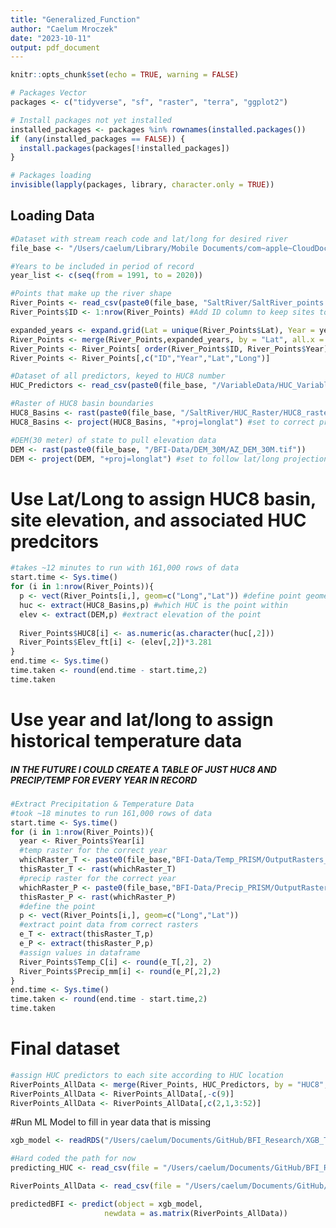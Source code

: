 ```yaml
---
title: "Generalized_Function"
author: "Caelum Mroczek"
date: "2023-10-11"
output: pdf_document
---
```


```r
knitr::opts_chunk$set(echo = TRUE, warning = FALSE)

# Packages Vector
packages <- c("tidyverse", "sf", "raster", "terra", "ggplot2")

# Install packages not yet installed
installed_packages <- packages %in% rownames(installed.packages())
if (any(installed_packages == FALSE)) {
  install.packages(packages[!installed_packages])
}

# Packages loading
invisible(lapply(packages, library, character.only = TRUE))
```


## Loading Data
```r
#Dataset with stream reach code and lat/long for desired river
file_base <- "/Users/caelum/Library/Mobile Documents/com~apple~CloudDocs/NAU/Research/AZBFI_Manuscript/"

#Years to be included in period of record
year_list <- c(seq(from = 1991, to = 2020))

#Points that make up the river shape
River_Points <- read_csv(paste0(file_base, "SaltRiver/SaltRiver_points.csv"))
River_Points$ID <- 1:nrow(River_Points) #Add ID column to keep sites together

expanded_years <- expand.grid(Lat = unique(River_Points$Lat), Year = year_list) #add years to each site
River_Points <- merge(River_Points,expanded_years, by = "Lat", all.x = TRUE) 
River_Points <- River_Points[ order(River_Points$ID, River_Points$Year),]
River_Points <- River_Points[,c("ID","Year","Lat","Long")]

#Dataset of all predictors, keyed to HUC8 number
HUC_Predictors <- read_csv(paste0(file_base, "/VariableData/HUC_Variables/HUC_Dataset.csv"))

#Raster of HUC8 basin boundaries
HUC8_Basins <- rast(paste0(file_base, "/SaltRiver/HUC_Raster/HUC8_raster.tif")) #all of the various files for the raster need to be in the file
HUC8_Basins <- project(HUC8_Basins, "+proj=longlat") #set to correct projection

#DEM(30 meter) of state to pull elevation data 
DEM <- rast(paste0(file_base, "/BFI-Data/DEM_30M/AZ_DEM_30M.tif"))
DEM <- project(DEM, "+proj=longlat") #set to follow lat/long projection
```


# Use Lat/Long to assign HUC8 basin, site elevation, and associated HUC predcitors 
```r
#takes ~12 minutes to run with 161,000 rows of data
start.time <- Sys.time()
for (i in 1:nrow(River_Points)){
  p <- vect(River_Points[i,], geom=c("Long","Lat")) #define point geometry by lat/long
  huc <- extract(HUC8_Basins,p) #which HUC is the point within
  elev <- extract(DEM,p) #extract elevation of the point
  
  River_Points$HUC8[i] <- as.numeric(as.character(huc[,2]))
  River_Points$Elev_ft[i] <- (elev[,2])*3.281
}
end.time <- Sys.time()
time.taken <- round(end.time - start.time,2)
time.taken

```

# Use year and lat/long to assign historical temperature data
##### IN THE FUTURE I COULD CREATE A TABLE OF JUST HUC8 AND PRECIP/TEMP FOR EVERY YEAR IN RECORD #####
```r
#Extract Precipitation & Temperature Data
#took ~18 minutes to run 161,000 rows of data
start.time <- Sys.time()
for (i in 1:nrow(River_Points)){
  year <- River_Points$Year[i]
  #temp raster for the correct year
  whichRaster_T <- paste0(file_base,"BFI-Data/Temp_PRISM/OutputRasters_HUC/tmp",year,"_huc")
  thisRaster_T <- rast(whichRaster_T)
  #precip raster for the correct year
  whichRaster_P <- paste0(file_base,"BFI-Data/Precip_PRISM/OutputRasters_HUC/ppt",year,"_huc")
  thisRaster_P <- rast(whichRaster_P)
  #define the point 
  p <- vect(River_Points[i,], geom=c("Long","Lat"))
  #extract point data from correct rasters
  e_T <- extract(thisRaster_T,p)
  e_P <- extract(thisRaster_P,p)
  #assign values in dataframe
  River_Points$Temp_C[i] <- round(e_T[,2], 2)
  River_Points$Precip_mm[i] <- round(e_P[,2],2)
}
end.time <- Sys.time()
time.taken <- round(end.time - start.time,2)
time.taken
```

# Final dataset
```r
#assign HUC predictors to each site according to HUC location
RiverPoints_AllData <- merge(River_Points, HUC_Predictors, by = "HUC8", all.x = TRUE)
RiverPoints_AllData <- RiverPoints_AllData[,-c(9)]
RiverPoints_AllData <- RiverPoints_AllData[,c(2,1,3:52)]
```

#Run ML Model to fill in year data that is missing
```r
xgb_model <- readRDS("/Users/caelum/Documents/GitHub/BFI_Research/XGB_Training/10FoldCV_HUC_XGBModel.rda")

#Hard coded the path for now
predicting_HUC <- read_csv(file = "/Users/caelum/Documents/GitHub/BFI_Research/Base-Flow-Spatial/Data/predicting_HUC.csv")

RiverPoints_AllData <- read_csv(file = "/Users/caelum/Documents/GitHub/BFI_Research/Base-Flow-Spatial/Data/RiverPoints_ALL.csv")

predictedBFI <- predict(object = xgb_model,
                     newdata = as.matrix(RiverPoints_AllData))

```

